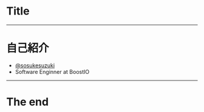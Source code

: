 
# Title

---

# 自己紹介

- [@sosukesuzuki](https://sosukesuzuki.github.io)
- Software Enginner at BoostIO

---

# The end
